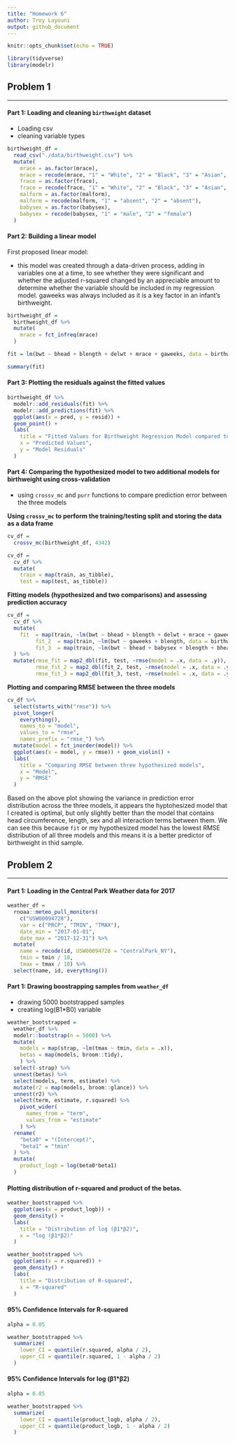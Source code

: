 ```yaml
---
title: "Homework 6"
author: Troy Layouni
output: github_document
---
```


```r
knitr::opts_chunk$set(echo = TRUE)

library(tidyverse)
library(modelr)
```

## Problem 1
***

#### Part 1: Loading and cleaning `birthweight` dataset

* Loading csv 
* cleaning variable types 

```r
birthweight_df = 
  read_csv("./data/birthweight.csv") %>% 
  mutate(
    mrace = as.factor(mrace), 
    mrace = recode(mrace, "1" = "White", "2" = "Black", "3" = "Asian", "4" = "Puerto Rican", "8" = "Other", "9" = "Unknown"),
    frace = as.factor(frace), 
    frace = recode(frace, "1" = "White", "2" = "Black", "3" = "Asian", "4" = "Puerto Rican", "8" = "Other", "9" = "Unknown"),
    malform = as.factor(malform),
    malform = recode(malform, "1" = "absent", "2" = "absent"),
    babysex = as.factor(babysex),
    babysex = recode(babysex, "1" = "male", "2" = "female")
  )
```

#### Part 2: Building a linear model

First proposed linear model: 

* this model was created through a data-driven process, adding in variables one at a time, to see whether they were significant and whether the adjusted r-squared changed by an appreciable amount to determine whether the variable should be included in my regression model. gaweeks was always included as it is a key factor in an infant's birthweight.

```r
birthweight_df = 
  birthweight_df %>% 
  mutate(
    mrace = fct_infreq(mrace)
  )

fit = lm(bwt ~ bhead + blength + delwt + mrace + gaweeks, data = birthweight_df)

summary(fit)
```

#### Part 3: Plotting the residuals against the fitted values

```r
birthweight_df %>% 
  modelr::add_residuals(fit) %>% 
  modelr::add_predictions(fit) %>% 
  ggplot(aes(x = pred, y = resid)) + 
  geom_point() + 
  labs(
    title = "Fitted Values for Birthweight Regression Model compared to Residuals",
    x = "Predicted Values",
    y = "Model Residuals"
  )
```

#### Part 4: Comparing the hypothesized model to two additional models for birthweight using cross-validation

*  using `crossv_mc` and `purr` functions to compare prediction error between the three models


**Using `crossv_mc` to perform the training/testing split and storing the data as a data frame**

```r
cv_df = 
  crossv_mc(birthweight_df, 4342)

cv_df =
  cv_df %>% 
  mutate(
    train = map(train, as_tibble),
    test = map(test, as_tibble))
```


**Fitting models (hypothesized and two comparisons) and assessing prediction accuracy**

```r
cv_df = 
  cv_df %>% 
  mutate(
    fit  = map(train, ~lm(bwt ~ bhead + blength + delwt + mrace + gaweeks, data = birthweight_df)),
         fit_2  = map(train, ~lm(bwt ~ gaweeks + blength, data = birthweight_df)),
         fit_3  = map(train, ~lm(bwt ~ bhead + babysex + blength + bhead * babysex * blength, data = birthweight_df)) 
  ) %>% 
  mutate(rmse_fit = map2_dbl(fit, test, ~rmse(model = .x, data = .y)),
         rmse_fit_2 = map2_dbl(fit_2, test, ~rmse(model = .x, data = .y)),
         rmse_fit_3 = map2_dbl(fit_3, test, ~rmse(model = .x, data = .y)))

```

**Plotting and comparing RMSE between the three models**

```r
cv_df %>% 
  select(starts_with("rmse")) %>% 
  pivot_longer(
    everything(),
    names_to = "model", 
    values_to = "rmse",
    names_prefix = "rmse_") %>% 
  mutate(model = fct_inorder(model)) %>% 
  ggplot(aes(x = model, y = rmse)) + geom_violin() + 
  labs(
    title = "Comparing RMSE between three hypothesized models",
    x = "Model",
    y = "RMSE"
  ) 
```

Based on the above plot showing the variance in prediction error distribution across the three models, it appears the hyptohesized model that I created is optimal, but only slightly better than the model that contains head circumference, length, sex and all interaction terms between them. We can see this because `fit` or my hypothesized model has the lowest RMSE distribution of all three models and this means it is a better predictor of birthweight in thid sample. 


## Problem 2
***

#### Part 1: Loading in the Central Park Weather data for 2017

```r
weather_df = 
  rnoaa::meteo_pull_monitors(
    c("USW00094728"),
    var = c("PRCP", "TMIN", "TMAX"), 
    date_min = "2017-01-01",
    date_max = "2017-12-31") %>%
  mutate(
    name = recode(id, USW00094728 = "CentralPark_NY"),
    tmin = tmin / 10,
    tmax = tmax / 10) %>%
  select(name, id, everything())
```

#### Part 1: Drawing boostrapping samples from `weather_df`

* drawing 5000 bootstrapped samples
* creatiing log(B1*B0) variable

```r
weather_bootstrapped = 
  weather_df %>% 
  modelr::bootstrap(n = 5000) %>% 
  mutate(
    models = map(strap, ~lm(tmax ~ tmin, data = .x)),
    betas = map(models, broom::tidy),
    ) %>% 
  select(-strap) %>% 
  unnest(betas) %>% 
  select(models, term, estimate) %>% 
  mutate(r2 = map(models, broom::glance)) %>% 
  unnest(r2) %>% 
  select(term, estimate, r.squared) %>%
    pivot_wider(
      names_from = "term", 
      values_from = "estimate"
    ) %>% 
  rename(
    "beta0" = "(Intercept)",
    "beta1" = "tmin"
  ) %>% 
  mutate(
    product_logb = log(beta0*beta1)
  )
```

#### Plotting distribution of r-squared and product of the betas. 

```r
weather_bootstrapped %>% 
  ggplot(aes(x = product_logb)) +
  geom_density() +
  labs(
    title = "Distribution of log (β1*β2)",
    x = "log (β1*β2)"
  )
```

```r
weather_bootstrapped %>% 
  ggplot(aes(x = r.squared)) +
  geom_density() +
  labs(
    title = "Distribution of R-squared",
    x = "R-squared"
  )
```


#### 95% Confidence Intervals for R-squared 

```r
alpha = 0.05

weather_bootstrapped %>% 
  summarize(
    lower_CI = quantile(r.squared, alpha / 2),
    upper_CI = quantile(r.squared, 1 - alpha / 2)
  )
```

#### 95% Confidence Intervals for log (β1*β2)

```r
alpha = 0.05

weather_bootstrapped %>% 
  summarize(
    lower_CI = quantile(product_logb, alpha / 2),
    upper_CI = quantile(product_logb, 1 - alpha / 2)
  )
```




